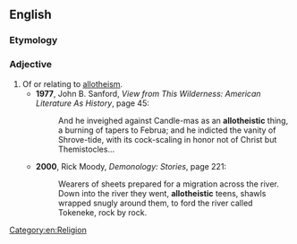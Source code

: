 ==English==

===Etymology===
{{prefix|en|allo|theistic}}

===Adjective===
{{en-adj}}

# Of or relating to [[allotheism]].
#* '''1977''', John B. Sanford, ''View from This Wilderness: American Literature As History'', page 45:
#*: And he inveighed against Candle-mas as an '''allotheistic''' thing, a burning of tapers to Februa; and he indicted the vanity of Shrove-tide, with its cock-scaling in honor not of Christ but Themistocles...
#* '''2000''', Rick Moody, ''Demonology: Stories'', page 221:
#*: Wearers of sheets prepared for a migration across the river. Down into the river they went, '''allotheistic''' teens, shawls wrapped snugly around them, to ford the river called Tokeneke, rock by rock.

[[Category:en:Religion]]